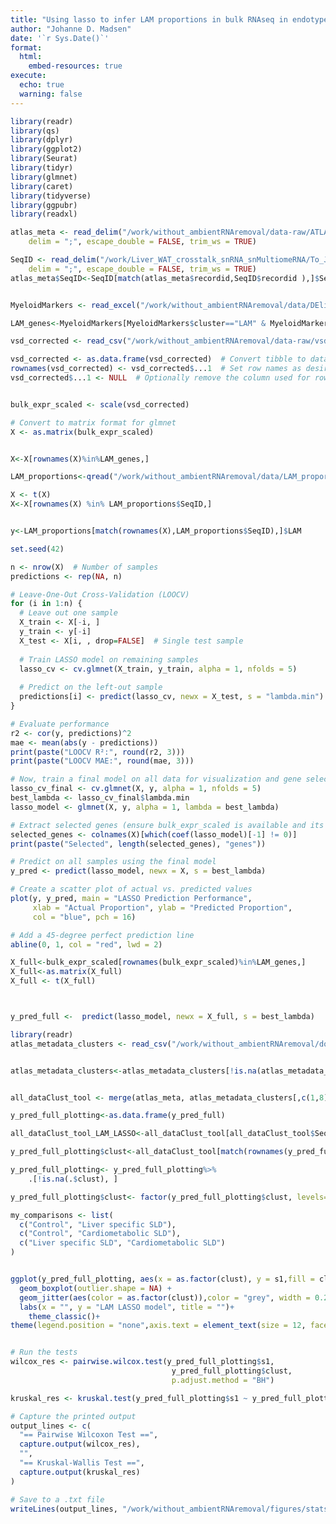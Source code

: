 ```yaml
---
title: "Using lasso to infer LAM proportions in bulk RNAseq in endotypes"
author: "Johanne D. Madsen"
date: '`r Sys.Date()`'
format:
  html:
    embed-resources: true
execute: 
  echo: true
  warning: false
---
```


```r
library(readr)
library(qs)
library(dplyr)
library(ggplot2)
library(Seurat)
library(tidyr)
library(glmnet)
library(caret)
library(tidyverse)
library(ggpubr)
library(readxl)

atlas_meta <- read_delim("/work/without_ambientRNAremoval/data-raw/ATLAS_Visit_1_Data_11_12_2024.csv", 
    delim = ";", escape_double = FALSE, trim_ws = TRUE)

SeqID <- read_delim("/work/Liver_WAT_crosstalk_snRNA_snMultiomeRNA/To_Johanne/SeqID.csv", 
    delim = ";", escape_double = FALSE, trim_ws = TRUE)
atlas_meta$SeqID<-SeqID[match(atlas_meta$recordid,SeqID$recordid ),]$SeqID


MyeloidMarkers <- read_excel("/work/without_ambientRNAremoval/data/DElists/MyeloidMarkers.xlsx")

LAM_genes<-MyeloidMarkers[MyeloidMarkers$cluster=="LAM" & MyeloidMarkers$p_val_adj<0.000000001 & MyeloidMarkers$avg_log2FC>0.6 & MyeloidMarkers$pct.2<0.25&MyeloidMarkers$pct.1>0.05,]$gene

```

```r

vsd_corrected <- read_csv("/work/without_ambientRNAremoval/data-raw/vsd_corrected.csv")

vsd_corrected <- as.data.frame(vsd_corrected)  # Convert tibble to data.frame
rownames(vsd_corrected) <- vsd_corrected$...1  # Set row names as desired
vsd_corrected$...1 <- NULL  # Optionally remove the column used for row names


bulk_expr_scaled <- scale(vsd_corrected)

# Convert to matrix format for glmnet
X <- as.matrix(bulk_expr_scaled)


X<-X[rownames(X)%in%LAM_genes,]
```

```r


LAM_proportions<-qread("/work/without_ambientRNAremoval/data/LAM_proportions.qs")

X <- t(X)
X<-X[rownames(X) %in% LAM_proportions$SeqID,]


y<-LAM_proportions[match(rownames(X),LAM_proportions$SeqID),]$LAM

```

```r

set.seed(42)

n <- nrow(X)  # Number of samples
predictions <- rep(NA, n)

# Leave-One-Out Cross-Validation (LOOCV)
for (i in 1:n) {
  # Leave out one sample
  X_train <- X[-i, ]
  y_train <- y[-i]
  X_test <- X[i, , drop=FALSE]  # Single test sample
  
  # Train LASSO model on remaining samples
  lasso_cv <- cv.glmnet(X_train, y_train, alpha = 1, nfolds = 5)
  
  # Predict on the left-out sample
  predictions[i] <- predict(lasso_cv, newx = X_test, s = "lambda.min")
}

# Evaluate performance
r2 <- cor(y, predictions)^2
mae <- mean(abs(y - predictions))
print(paste("LOOCV R²:", round(r2, 3)))
print(paste("LOOCV MAE:", round(mae, 3)))

# Now, train a final model on all data for visualization and gene selection
lasso_cv_final <- cv.glmnet(X, y, alpha = 1, nfolds = 5)
best_lambda <- lasso_cv_final$lambda.min
lasso_model <- glmnet(X, y, alpha = 1, lambda = best_lambda)

# Extract selected genes (ensure bulk_expr_scaled is available and its rownames correspond to gene names)
selected_genes <- colnames(X)[which(coef(lasso_model)[-1] != 0)]
print(paste("Selected", length(selected_genes), "genes"))

# Predict on all samples using the final model
y_pred <- predict(lasso_model, newx = X, s = best_lambda)

# Create a scatter plot of actual vs. predicted values
plot(y, y_pred, main = "LASSO Prediction Performance",
     xlab = "Actual Proportion", ylab = "Predicted Proportion",
     col = "blue", pch = 16)

# Add a 45-degree perfect prediction line
abline(0, 1, col = "red", lwd = 2)


```

```r

X_full<-bulk_expr_scaled[rownames(bulk_expr_scaled)%in%LAM_genes,]
X_full<-as.matrix(X_full)
X_full <- t(X_full)



y_pred_full <-  predict(lasso_model, newx = X_full, s = best_lambda)

```

```r
library(readr)
atlas_metadata_clusters <- read_csv("/work/without_ambientRNAremoval/doc/formatted_atlas_metadata_forClustering_cluster.csv")


atlas_metadata_clusters<-atlas_metadata_clusters[!is.na(atlas_metadata_clusters$Cluster),]


all_dataClust_tool <- merge(atlas_meta, atlas_metadata_clusters[,c(1,8)], by.x = "recordid", by.y = "ID")

y_pred_full_plotting<-as.data.frame(y_pred_full)

all_dataClust_tool_LAM_LASSO<-all_dataClust_tool[all_dataClust_tool$SeqID %in% rownames(y_pred_full),]

y_pred_full_plotting$clust<-all_dataClust_tool[match(rownames(y_pred_full_plotting),all_dataClust_tool$SeqID),]$Cluster

y_pred_full_plotting<- y_pred_full_plotting%>%
    .[!is.na(.$clust), ]

y_pred_full_plotting$clust<- factor(y_pred_full_plotting$clust, levels=c("Control","Cardiometabolic SLD","Liver specific SLD"))


```

```r

my_comparisons <- list(
  c("Control", "Liver specific SLD"),
  c("Control", "Cardiometabolic SLD"),
  c("Liver specific SLD", "Cardiometabolic SLD")
)


ggplot(y_pred_full_plotting, aes(x = as.factor(clust), y = s1,fill = clust)) + 
  geom_boxplot(outlier.shape = NA) +
  geom_jitter(aes(color = as.factor(clust)),color = "grey", width = 0.2, size = 1.5, alpha = 0.7) +  
  labs(x = "", y = "LAM LASSO model", title = "")+
    theme_classic()+
theme(legend.position = "none",axis.text = element_text(size = 12, face = "bold"),axis.text.x = element_text(angle = 40, hjust = 1))+ scale_fill_manual(values=c("grey", "red","cyan"))


# Run the tests
wilcox_res <- pairwise.wilcox.test(y_pred_full_plotting$s1, 
                                    y_pred_full_plotting$clust, 
                                    p.adjust.method = "BH")

kruskal_res <- kruskal.test(y_pred_full_plotting$s1 ~ y_pred_full_plotting$clust)

# Capture the printed output
output_lines <- c(
  "== Pairwise Wilcoxon Test ==",
  capture.output(wilcox_res),
  "",
  "== Kruskal-Wallis Test ==",
  capture.output(kruskal_res)
)

# Save to a .txt file
writeLines(output_lines, "/work/without_ambientRNAremoval/figures/stats_LAM_endotypes.txt")


```
